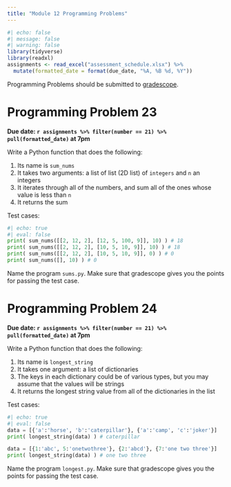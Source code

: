 ```yaml
---
title: "Module 12 Programming Problems"
---
```



```r
#| echo: false
#| message: false
#| warning: false
library(tidyverse)
library(readxl)
assignments <- read_excel("assessment_schedule.xlsx") %>% 
  mutate(formatted_date = format(due_date, "%A, %B %d, %Y"))
```


Programming Problems should be submitted to [gradescope](https://www.gradescope.com/courses/568720).

# Programming Problem 23

**Due date: `r assignments %>% filter(number == 21) %>% pull(formatted_date)` at 7pm**

Write a Python function that does the following:

1.  Its name is `sum_nums`
2.  It takes two arguments: a list of list (2D list) of `integers` and `n` an integers
3.  It iterates through all of the numbers, and sum all of the ones whose value is less than `n`
4.  It returns the sum

Test cases:

```python
#| echo: true
#| eval: false
print( sum_nums([[2, 12, 2], [12, 5, 100, 9]], 10) ) # 18
print( sum_nums([[2, 12, 2], [10, 5, 10, 9]], 10) ) # 18
print( sum_nums([[2, 12, 2], [10, 5, 10, 9]], 0) ) # 0
print( sum_nums([], 10) ) # 0
```

Name the program `sums.py`. Make sure that gradescope gives you the points for passing the test case.

# Programming Problem 24

**Due date: `r assignments %>% filter(number == 21) %>% pull(formatted_date)` at 7pm**

Write a Python function that does the following:

1.  Its name is `longest_string`
2.  It takes one argument: a list of dictionaries
3.  The keys in each dictionary could be of various types, but you may assume that the values will be strings
4.  It returns the longest string value from all of the dictionaries in the list

Test cases:

```python
#| echo: true
#| eval: false
data = [{'a':'horse', 'b':'caterpillar'}, {'a':'camp', 'c':'joker'}]
print( longest_string(data) ) # caterpillar

data = [{1:'abc', 5:'onetwothree'}, {2:'abcd'}, {7:'one two three'}]
print( longest_string(data) ) # one two three
```

Name the program `longest.py`. Make sure that gradescope gives you the points for passing the test case.
